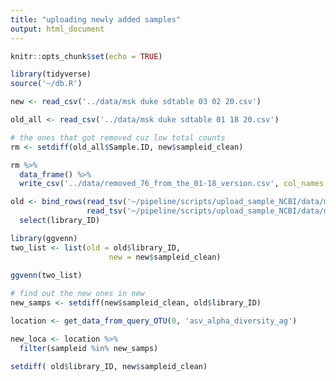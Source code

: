 ```yaml
---
title: "uploading newly added samples"
output: html_document
---
```


```r
knitr::opts_chunk$set(echo = TRUE)
```

```r
library(tidyverse)
source('~/db.R')
```

```r
new <- read_csv('../data/msk duke sdtable 03 02 20.csv')

old_all <- read_csv('../data/msk duke sdtable 01 18 20.csv')
```

```r
# the ones that got removed cuz low total counts
rm <- setdiff(old_all$Sample.ID, new$sampleid_clean)

rm %>% 
  data_frame() %>% 
  write_csv('../data/removed_76_from_the_01-18_version.csv', col_names = F)
```


```r
old <- bind_rows(read_tsv('~/pipeline/scripts/upload_sample_NCBI/data/metadata-6965072-processed-ok.tsv'),
                 read_tsv('~/pipeline/scripts/upload_sample_NCBI/data/metadata-6987832-processed-ok.tsv')) %>% 
  select(library_ID)
```


```r
library(ggvenn)
two_list <- list(old = old$library_ID,
                      new = new$sampleid_clean)
   
ggvenn(two_list) 
```
```r
# find out the new ones in new
new_samps <- setdiff(new$sampleid_clean, old$library_ID)

location <- get_data_from_query_OTU(0, 'asv_alpha_diversity_ag')

new_loca <- location %>% 
  filter(sampleid %in% new_samps)
```
```r
setdiff( old$library_ID, new$sampleid_clean)
```

